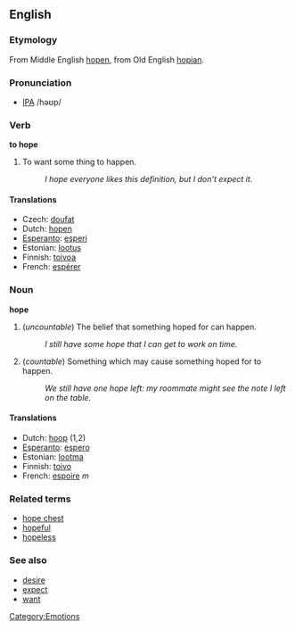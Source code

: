 ==English==
===Etymology===
From Middle English [[hopen]], from Old English [[hopian]].

===Pronunciation===
* [[IPA]] /həʊp/
===Verb===
'''to hope'''

#To want some thing to happen.
#: ''I hope everyone likes this definition, but I don't expect it.''

====Translations====
*Czech: [[doufat]]
*Dutch: [[hopen]]
*[[Esperanto]]: [[esperi]]
*Estonian: [[lootus]]
*Finnish: [[toivoa]]
*French: [[espérer]]

===Noun===
'''hope'''

# (''uncountable'') The belief that something hoped for can happen.
#: ''I still have some hope that I can get to work on time.''
# (''countable'') Something which may cause something hoped for to happen.
#: ''We still have one hope left: my roommate might see the note I left on the table.''

====Translations====
*Dutch: [[hoop]] (1,2)
*[[Esperanto]]: [[espero]]
*Estonian: [[lootma]]
*Finnish: [[toivo]]
*French: [[espoire]] ''m''

===Related terms===
*[[hope chest]]
*[[hopeful]]
*[[hopeless]]

===See also===
*[[desire]]
*[[expect]]
*[[want]]

[[Category:Emotions]]